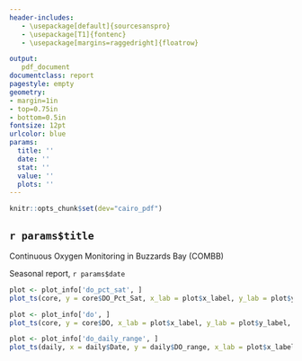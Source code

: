 ```yaml
---
header-includes:
   - \usepackage[default]{sourcesanspro}
   - \usepackage[T1]{fontenc}
   - \usepackage[margins=raggedright]{floatrow} 

output: 
   pdf_document
documentclass: report
pagestyle: empty
geometry: 
- margin=1in
- top=0.75in
- bottom=0.5in
fontsize: 12pt 
urlcolor: blue
params:
  title: ''
  date: ''
  stat: ''
  value: ''
  plots: ''
---
```


```r
knitr::opts_chunk$set(dev="cairo_pdf")
```

## `r params$title`

Continuous Oxygen Monitoring in Buzzards Bay (COMBB)

Seasonal report, `r params$date`

```{=html}
<!--
### Seasonal statistics

**Statistic** | **Value** |
---|---:
`r params$stat[1]` | `r params$value[1]`
`r params$stat[2]` | `r params$value[2]`
`r params$stat[3]` | `r params$value[3]`
`r params$stat[4]` | `r params$value[4]`
`r params$stat[5]` | `r params$value[5]`
`r params$stat[6]` | `r params$value[6]`
`r params$stat[7]` | `r params$value[7]`
`r params$stat[8]` | `r params$value[8]`
`r params$stat[9]` | `r params$value[9]`
`r params$stat[10]` | `r params$value[10]`
`r params$stat[11]` | `r params$value[11]`
`r params$stat[12]` | `r params$value[12]`
`r params$stat[13]` | `r params$value[13]`
`r params$stat[14]` | `r params$value[14]`
`r params$stat[15]` | `r params$value[15]`
`r params$stat[16]` | `r params$value[16]`
`r params$stat[17]` | `r params$value[17]`
`r params$stat[18]` | `r params$value[18]`
`r params$stat[19]` | `r params$value[19]`
`r params$stat[20]` | `r params$value[20]`
`r params$stat[21]` | `r params$value[21]`
`r params$stat[22]` | `r params$value[22]`
`r params$stat[23]` | `r params$value[23]`
`r params$stat[24]` | `r params$value[24]`
`r params$stat[25]` | `r params$value[25]`
`r params$stat[26]` | `r params$value[26]`
`r params$stat[27]` | `r params$value[27]`
`r params$stat[28]` | `r params$value[28]`

*Only days that fall below the threshold are counted in mean durations.
-->
```

```r
plot <- plot_info['do_pct_sat', ]
plot_ts(core, y = core$DO_Pct_Sat, x_lab = plot$x_label, y_lab = plot$y_label)
```

```r
plot <- plot_info['do', ]
plot_ts(core, y = core$DO, x_lab = plot$x_label, y_lab = plot$y_label, hline = 6)
```

```r
plot <- plot_info['do_daily_range', ]
plot_ts(daily, x = daily$Date, y = daily$DO_range, x_lab = plot$x_label, y_lab = plot$y_label, point_size = 1)
```
